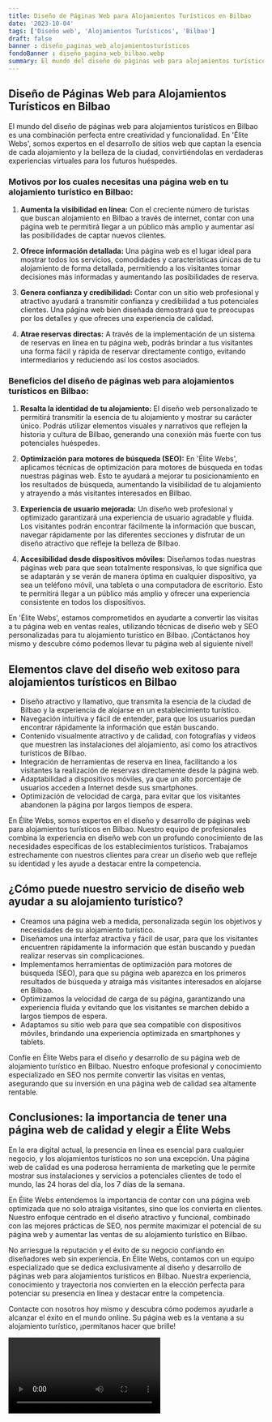 ```yaml
---
title: Diseño de Páginas Web para Alojamientos Turísticos en Bilbao
date: '2023-10-04'
tags: ['Diseño web', 'Alojamientos Turísticos', 'Bilbao']
draft: false
banner : diseño_paginas_web_alojamientosturísticos
fondoBanner : diseño_pagina_web_bilbao.webp
summary: El mundo del diseño de páginas web para alojamientos turísticos en Bilbao es una combinación perfecta entre creatividad y funcionalidad. En 'Élite Webs', somos expertos en el desarrollo de sitios web que captan la esencia de cada alojamiento y la belleza de la ciudad, convirtiéndolas en verdaderas experiencias virtuales para los futuros huéspedes.
---
```


## Diseño de Páginas Web para Alojamientos Turísticos en Bilbao

El mundo del diseño de páginas web para alojamientos turísticos en Bilbao es una combinación perfecta entre creatividad y funcionalidad. En 'Élite Webs', somos expertos en el desarrollo de sitios web que captan la esencia de cada alojamiento y la belleza de la ciudad, convirtiéndolas en verdaderas experiencias virtuales para los futuros huéspedes.

### Motivos por los cuales necesitas una página web en tu alojamiento turístico en Bilbao:

1. **Aumenta la visibilidad en línea:** Con el creciente número de turistas que buscan alojamiento en Bilbao a través de internet, contar con una página web te permitirá llegar a un público más amplio y aumentar así las posibilidades de captar nuevos clientes.

2. **Ofrece información detallada:** Una página web es el lugar ideal para mostrar todos los servicios, comodidades y características únicas de tu alojamiento de forma detallada, permitiendo a los visitantes tomar decisiones más informadas y aumentando las posibilidades de reserva.

3. **Genera confianza y credibilidad:** Contar con un sitio web profesional y atractivo ayudará a transmitir confianza y credibilidad a tus potenciales clientes. Una página web bien diseñada demostrará que te preocupas por los detalles y que ofreces una experiencia de calidad.

4. **Atrae reservas directas:** A través de la implementación de un sistema de reservas en línea en tu página web, podrás brindar a tus visitantes una forma fácil y rápida de reservar directamente contigo, evitando intermediarios y reduciendo así los costos asociados.

### Beneficios del diseño de páginas web para alojamientos turísticos en Bilbao:

1. **Resalta la identidad de tu alojamiento:** El diseño web personalizado te permitirá transmitir la esencia de tu alojamiento y mostrar su carácter único. Podrás utilizar elementos visuales y narrativos que reflejen la historia y cultura de Bilbao, generando una conexión más fuerte con tus potenciales huéspedes.

2. **Optimización para motores de búsqueda (SEO):** En 'Élite Webs', aplicamos técnicas de optimización para motores de búsqueda en todas nuestras páginas web. Esto te ayudará a mejorar tu posicionamiento en los resultados de búsqueda, aumentando la visibilidad de tu alojamiento y atrayendo a más visitantes interesados en Bilbao.

3. **Experiencia de usuario mejorada:** Un diseño web profesional y optimizado garantizará una experiencia de usuario agradable y fluida. Los visitantes podrán encontrar fácilmente la información que buscan, navegar rápidamente por las diferentes secciones y disfrutar de un diseño atractivo que refleje la belleza de Bilbao.

4. **Accesibilidad desde dispositivos móviles:** Diseñamos todas nuestras páginas web para que sean totalmente responsivas, lo que significa que se adaptarán y se verán de manera óptima en cualquier dispositivo, ya sea un teléfono móvil, una tableta o una computadora de escritorio. Esto te permitirá llegar a un público más amplio y ofrecer una experiencia consistente en todos los dispositivos.

En 'Élite Webs', estamos comprometidos en ayudarte a convertir las visitas a tu página web en ventas reales, utilizando técnicas de diseño web y SEO personalizadas para tu alojamiento turístico en Bilbao. ¡Contáctanos hoy mismo y descubre cómo podemos llevar tu página web al siguiente nivel!

<GifSeo />

<Cta />

## Elementos clave del diseño web exitoso para alojamientos turísticos en Bilbao

- Diseño atractivo y llamativo, que transmita la esencia de la ciudad de Bilbao y la experiencia de alojarse en un establecimiento turístico.
- Navegación intuitiva y fácil de entender, para que los usuarios puedan encontrar rápidamente la información que están buscando.
- Contenido visualmente atractivo y de calidad, con fotografías y videos que muestren las instalaciones del alojamiento, así como los atractivos turísticos de Bilbao.
- Integración de herramientas de reserva en línea, facilitando a los visitantes la realización de reservas directamente desde la página web.
- Adaptabilidad a dispositivos móviles, ya que un alto porcentaje de usuarios acceden a Internet desde sus smartphones.
- Optimización de velocidad de carga, para evitar que los visitantes abandonen la página por largos tiempos de espera.

En Élite Webs, somos expertos en el diseño y desarrollo de páginas web para alojamientos turísticos en Bilbao. Nuestro equipo de profesionales combina la experiencia en diseño web con un profundo conocimiento de las necesidades específicas de los establecimientos turísticos. Trabajamos estrechamente con nuestros clientes para crear un diseño web que refleje su identidad y les ayude a destacar entre la competencia.

## ¿Cómo puede nuestro servicio de diseño web ayudar a su alojamiento turístico?

- Creamos una página web a medida, personalizada según los objetivos y necesidades de su alojamiento turístico.
- Diseñamos una interfaz atractiva y fácil de usar, para que los visitantes encuentren rápidamente la información que están buscando y puedan realizar reservas sin complicaciones.
- Implementamos herramientas de optimización para motores de búsqueda (SEO), para que su página web aparezca en los primeros resultados de búsqueda y atraiga más visitantes interesados en alojarse en Bilbao.
- Optimizamos la velocidad de carga de su página, garantizando una experiencia fluida y evitando que los visitantes se marchen debido a largos tiempos de espera.
- Adaptamos su sitio web para que sea compatible con dispositivos móviles, brindando una experiencia optimizada en smartphones y tablets.

Confíe en Élite Webs para el diseño y desarrollo de su página web de alojamiento turístico en Bilbao. Nuestro enfoque profesional y conocimiento especializado en SEO nos permite convertir las visitas en ventas, asegurando que su inversión en una página web de calidad sea altamente rentable.

## Conclusiones: la importancia de tener una página web de calidad y elegir a Élite Webs

En la era digital actual, la presencia en línea es esencial para cualquier negocio, y los alojamientos turísticos no son una excepción. Una página web de calidad es una poderosa herramienta de marketing que le permite mostrar sus instalaciones y servicios a potenciales clientes de todo el mundo, las 24 horas del día, los 7 días de la semana.

En Élite Webs entendemos la importancia de contar con una página web optimizada que no solo atraiga visitantes, sino que los convierta en clientes. Nuestro enfoque centrado en el diseño atractivo y funcional, combinado con las mejores prácticas de SEO, nos permite maximizar el potencial de su página web y aumentar las ventas de su alojamiento turístico en Bilbao.

No arriesgue la reputación y el éxito de su negocio confiando en diseñadores web sin experiencia. En Élite Webs, contamos con un equipo especializado que se dedica exclusivamente al diseño y desarrollo de páginas web para alojamientos turísticos en Bilbao. Nuestra experiencia, conocimiento y trayectoria nos convierten en la elección perfecta para potenciar su presencia en línea y destacar entre la competencia.

Contacte con nosotros hoy mismo y descubra cómo podemos ayudarle a alcanzar el éxito en el mundo online. Su página web es la ventana a su alojamiento turístico, ¡permítanos hacer que brille!

<Video />

<CtaBot job='Alojamientos Turísticos' city='Bilbao'/>

<Gmaps query='Bilbao+españa+maps' />